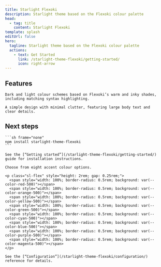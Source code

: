 ```yaml
---
title: Starlight Flexoki
description: Starlight theme based on the Flexoki colour palette
head:
  - tag: title
    content: Starlight Flexoki
template: splash
editUrl: false
hero:
  tagline: Starlight theme based on the Flexoki colour palette
  actions:
    - text: Get Started
      link: /starlight-theme-flexoki/getting-started/
      icon: right-arrow
---
```



## Features

<CardGrid>

  <Card title="Flexoki colour theme" icon="seti:svg">

    Dark and light colour schemes based on Flexoki’s warm and inky shades, including matching syntax highlighting.

  </Card>
  
  <Card title="Readable design" icon="seti:font">

    A simple design with minimal clutter, featuring large body text and clear details.

  </Card>

</CardGrid>

## Next steps

<CardGrid>
  
  <Card title="Install the theme" icon="puzzle">
    
    ```sh frame="none"
    npm install starlight-theme-flexoki
    ```
    
    See the [“Getting started”](/starlight-theme-flexoki/getting-started/) guide for installation instructions.
  
  </Card>
  
  <Card title="Configure the theme" icon="setting">
  
    Choose from eight accent colour options.

    <p class="sl-flex" style="height: 2rem; gap: 0.25rem;">
      <span style="width: 100%; border-radius: 0.5rem; background: var(--color-red-500)"></span>
      <span style="width: 100%; border-radius: 0.5rem; background: var(--color-orange-500)"></span>
      <span style="width: 100%; border-radius: 0.5rem; background: var(--color-yellow-500)"></span>
      <span style="width: 100%; border-radius: 0.5rem; background: var(--color-green-500)"></span>
      <span style="width: 100%; border-radius: 0.5rem; background: var(--color-cyan-500)"></span>
      <span style="width: 100%; border-radius: 0.5rem; background: var(--color-blue-500)"></span>
      <span style="width: 100%; border-radius: 0.5rem; background: var(--color-purple-500)"></span>
      <span style="width: 100%; border-radius: 0.5rem; background: var(--color-magenta-500)"></span>
    </p>

    See the [“Configuration”](/starlight-theme-flexoki/configuration/) reference for details.

  </Card>

</CardGrid>
